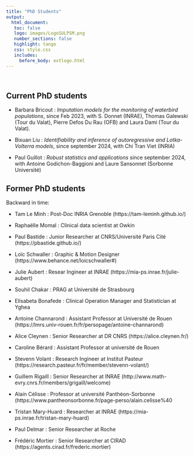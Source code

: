 ```yaml
---
title: "PhD Students"
output: 
  html_document:
   toc: false
   logo: images/LogoSULPSM.png
   number_sections: false
   highlight: tango
   css: style.css
   includes:
     before_body: extlogo.html
---
```


<br>

## Current PhD students

- Barbara Bricout : *Imputation models for the monitoring of waterbird populations*, since Feb 2023, with S. Donnet (INRAE), Thomas Galewski (Tour du Valat), Pierre Defos Du Rau (OFB) and Laura Dami (Tour du Valat).

- Bixuan Liu : *Identifiability and inference of autoregressive and Lotka-Volterra models*, since september 2024, with Chi Tran Viet (INRIA)

- Paul Guillot : *Robust statistics and applications* since september 2024, with Antoine Godichon-Baggioni and Laure Sansonnet (Sorbonne Université)

## Former PhD students

Backward in time:

- Tam Le Minh : Post-Doc INRIA Grenoble (https://tam-leminh.github.io/)

- Raphaëlle Momal : Clinical data scientist at Owkin

- Paul Bastide : Junior Researcher at CNRS/Université Paris Cité (https://pbastide.github.io/)

- Loïc Schwaller : Graphic & Motion Designer (https://www.behance.net/loicschwaller#)

- Julie Aubert : Resear Ingineer at INRAE (https://mia-ps.inrae.fr/julie-aubert)

- Souhil Chakar : PRAG at Université de Strasbourg

- Elisabeta Bonafede : Clinical Operation Manager and Statistician at Yghea

- Antoine Channarond : Assistant Professor at Université de Rouen (https://lmrs.univ-rouen.fr/fr/persopage/antoine-channarond)

- Alice Cleynen : Senior Researcher at DR CNRS (https://alice.cleynen.fr/)

- Caroline Bérard : Assistant Professor at université de Rouen

- Stevenn Volant : Research Ingineer at Institut Pasteur (https://research.pasteur.fr/fr/member/stevenn-volant/)

- Guillem Rigaill : Senior Researcher at INRAE (http://www.math-evry.cnrs.fr/members/grigaill/welcome)

- Alain Célisse : Professor at université Panthéon-Sorbonne (https://www.pantheonsorbonne.fr/page-perso/alain.celisse%40

- Tristan Mary-Huard : Researcher at INRAE (https://mia-ps.inrae.fr/tristan-mary-huard)

- Paul Delmar : Senior Researcher at Roche

- Frédéric Mortier : Senior Researcher at CIRAD (https://agents.cirad.fr/frederic.mortier)
